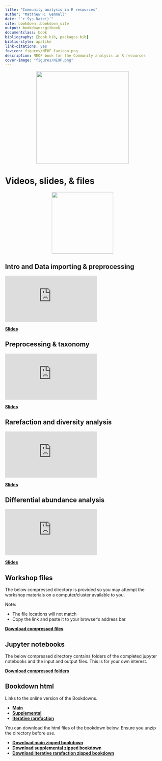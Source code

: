 ```yaml
--- 
title: "Community analysis in R resources"
author: "Matthew R. Gemmell"
date: "`r Sys.Date()`"
site: bookdown::bookdown_site
output: bookdown::gitbook
documentclass: book
bibliography: [book.bib, packages.bib]
biblio-style: apalike
link-citations: yes
favicon: figures/NEOF_favicon.png
description: NEOF book for the Community analysis in R resources
cover-image: "figures/NEOF.png"
---
```


<center>
![](figures/neof_rounded_corners.png){style="width:300px"}
</center>

# Videos, slides, & files
<center>
![](figures/R_community.png){style="width:200px"}
</center>

## Intro and Data importing & preprocessing

<div class="container">
<iframe src="https://www.youtube.com/embed/oUl2HYj8fww" 
frameborder="0" allowfullscreen class="video"></iframe>
</div>

[__Slides__](https://docs.google.com/presentation/d/16p9xJs0TsUx5w7mLLtrY1tCFS_6NuYuCNwO1NmFN1lI/edit?usp=share_link)

## Preprocessing & taxonomy

<div class="container">
<iframe src="https://www.youtube.com/embed/ePO_RnzrL9c" 
frameborder="0" allowfullscreen class="video"></iframe>
</div>

[__Slides__](https://docs.google.com/presentation/d/1Qms140vQcxiMG2iL03GKCQG4Nd-01QrhfjyY8iCjfrM/edit?usp=share_link)

## Rarefaction and diversity analysis

<div class="container">
<iframe src="https://www.youtube.com/embed/33526mh8ODw" 
frameborder="0" allowfullscreen class="video"></iframe>
</div>

[__Slides__](https://docs.google.com/presentation/d/1SLtkfXU3SXmnHEf544KMGRJdsIMgSP43b01kQtKoNpo/edit?usp=share_link)

## Differential abundance analysis

<div class="container">
<iframe src="https://www.youtube.com/embed/MUcDBhR6ONE" 
frameborder="0" allowfullscreen class="video"></iframe>
</div>

[__Slides__](https://docs.google.com/presentation/d/1CUprELX4tOl_62S6hTM_fZbXPYcB8YO_ETPZ6EhU4pc/edit?usp=share_link)

## Workshop files

The below compressed directory is provided so you may attempt the workshop materials on a computer/cluster available to you.

Note:

- The file locations will not match
- Copy the link and paste it to your browser's address bar.

[__Download compressed files__](https://neof-workshops.github.io/R_community_whqkt8/resources/data/R_community_data.zip)

## Jupyter notebooks

The below compressed directory contains folders of the completed jupyter notebooks and the input and output files. This is for your own interest.

[__Download compressed folders__](https://neof-workshops.github.io/R_community_whqkt8/resources/data/R_community_jupyter_notebooks.zip)

## Bookdown html

Links to the online version of the Bookdowns.

- [__Main__](https://neof-workshops.github.io/R_community_whqkt8/Course/)
- [__Supplemental__](https://neof-workshops.github.io/R_community_whqkt8/Supplemental/)
- [__Iterative rarefaction__](https://neof-workshops.github.io/R_community_whqkt8/iterative_rarefaction)

You can download the html files of the bookdown below. Ensure you unzip the directory before use.

- [__Download main zipped bookdown__](https://neof-workshops.github.io/R_community_whqkt8/resources/Bookdown/R_community_main.zip)
- [__Download supplemental zipped bookdown__](https://neof-workshops.github.io/R_community_whqkt8/resources/Bookdown/R_community_supplemental.zip)
- [__Download iterative rarefaction zipped bookdown__](https://neof-workshops.github.io/R_community_whqkt8/resources/Bookdown/R_community_iterative_rarefaction.zip)

<!--chapter:end:01-R-community_resources.Rmd-->


